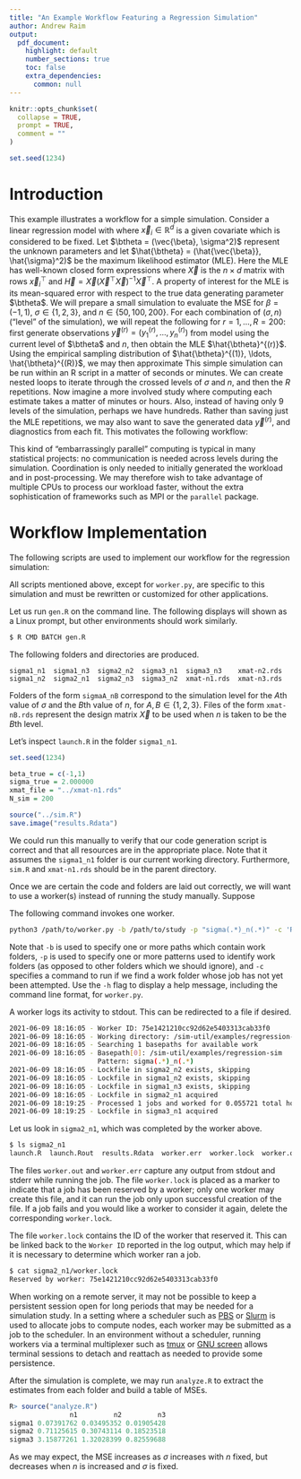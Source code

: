 ```yaml
---
title: "An Example Workflow Featuring a Regression Simulation"
author: Andrew Raim
output: 
  pdf_document:
    highlight: default
    number_sections: true
    toc: false
    extra_dependencies:
      common: null
---
```


```r
knitr::opts_chunk$set(
  collapse = TRUE,
  prompt = TRUE,
  comment = ""
)
```

```r
set.seed(1234)
```

# Introduction
\label{sec:intro}

This example illustrates a workflow for a simple simulation. Consider a linear regression model with
<!-- -->
\begin{align}
y_i = \vec{x}_i^\top \vec{\beta} + \epsilon_i, \quad
\epsilon_i \iid \text{N}(0, \sigma^2), \quad
i = 1, \ldots, n,
\label{eqn:reg-model}
\end{align}
<!-- -->
where $\vec{x}_i \in \mathbb{R}^d$ is a given covariate which is considered to be fixed. Let $\btheta = (\vec{\beta}, \sigma^2)$ represent the unknown parameters and let $\hat{\btheta} = (\hat{\vec{\beta}}, \hat{\sigma}^2)$ be the maximum likelihood estimator (MLE). Here the MLE has well-known closed form expressions
<!-- -->
\begin{align*}
\hat{\vec{\beta}} = (\vec{X}^\top \vec{X})^{-1} \vec{X}^\top \vec{y}, \quad
\hat{\sigma}^2 = \frac{1}{n} \vec{y}^\top (\vec{I} - \vec{H}) \vec{y},
\end{align*}
<!-- -->
where $\vec{X}$ is the $n \times d$ matrix with rows $\vec{x}_i^\top$ and $\vec{H} = \vec{X} (\vec{X}^\top \vec{X})^{-1} \vec{X}^\top$. A property of interest for the MLE is its mean-squared error
<!-- -->
\begin{align*}
\text{MSE}(\hat{\btheta}, \btheta) = \E\left[ \lVert \hat{\btheta} - \btheta \rVert^2 \right]
\end{align*}
<!-- -->
with respect to the true data generating parameter $\btheta$. We will prepare a small simulation to evaluate the MSE for $\beta = (-1, 1)$, $\sigma \in \{1, 2, 3\}$, and $n \in \{ 50, 100, 200 \}$. For each combination of $(\sigma, n)$ ("level" of the simulation), we will repeat the following for $r = 1, \ldots, R = 200$: first generate observations $\vec{y}^{(r)} = (y_1^{(r)}, \ldots, y_n^{(r)})$ from model \eqref{eqn:reg-model} using the current level of $\btheta$ and $n$, then obtain the MLE $\hat{\btheta}^{(r)}$. Using the empirical sampling distribution of $\hat{\btheta}^{(1)}, \ldots, \hat{\btheta}^{(R)}$, we may then approximate
<!-- -->
\begin{align*}
\text{MSE}(\hat{\btheta}, \btheta) \approx \frac{1}{R} \sum_{r=1}^R \lVert \hat{\btheta}^{(r)} - \btheta \rVert^2
\end{align*}
<!-- -->
This simple simulation can be run within an R script in a matter of seconds or minutes. We can create nested loops to iterate through the crossed levels of $\sigma$ and $n$, and then the $R$ repetitions. Now imagine a more involved study where computing each estimate takes a matter of minutes or hours. Also, instead of having only 9 levels of the simulation, perhaps we have hundreds. Rather than saving just the MLE repetitions, we may also want to save the generated data $\vec{y}^{(r)}$, and diagnostics from each fit. This motivates the following workflow:
<!-- -->
\begin{itemize}
\item Each level of the simulation will be placed into its own dedicated folder with a launcher script. Any log files and output from the level will be saved here as well.
\item The folders and launcher scripts will be generated by a script that we write.
\item We will utilize one or more "workers", whose job is to search the folders for available work. A folder is reserved and has its launcher executed by at most one worker.
\item If a level fails, or if we wish to investigate its result, we can manually enter the folder and run the launcher or load the results.
\item We will write a script to extract results from the folders and produce the desired results.
\end{itemize}
<!-- -->

This kind of "embarrassingly parallel" computing is typical in many statistical projects: no communication is needed across levels during the simulation. Coordination is only needed to initially generated the workload and in post-processing. We may therefore wish to take advantage of multiple CPUs to process our workload faster, without the extra sophistication of frameworks such as MPI or the `parallel` package.

# Workflow Implementation
\label{sec:workflow}

The following scripts are used to implement our workflow for the regression simulation:
<!-- -->
\begin{itemize}
\item `gen.R` generates the folder structure and creates a `launch.R` script in  each folder.
\item `util.R` contains several utility functions used by other scripts.
\item `sim.R` contains the main logic to run each level of the simulation. The program sleeps for a few moments after each repetition to give the feeling of a more computationally demanding simulation.
\item `launch.R` is responsible for setting variables specific to the simulation level and running `sim.R`.
\item `worker.py` is a Python script that seeks simulation levels which have yet been run and attempts to run them.
\item `analyze.R` handles post-processing after the simulation is completed. A table of MSEs is presented as the final result.
\end{itemize}
<!-- -->

All scripts mentioned above, except for `worker.py`, are specific to this simulation and must be rewritten or customized for other applications.

Let us run `gen.R` on the command line. The following displays will shown as a Linux prompt, but other environments should work similarly.

```bash
$ R CMD BATCH gen.R
```

The following folders and directories are produced.

```
sigma1_n1  sigma1_n3  sigma2_n2  sigma3_n1  sigma3_n3    xmat-n2.rds
sigma1_n2  sigma2_n1  sigma2_n3  sigma3_n2  xmat-n1.rds  xmat-n3.rds
```

Folders of the form `sigmaA_nB` correspond to the simulation level for the $A$th value of $\sigma$ and the $B$th value of $n$, for $A,B \in \{ 1, 2, 3 \}$. Files of the form `xmat-nB.rds` represent the design matrix $\vec{X}$ to be used when $n$ is taken to be the $B$th level.

Let's inspect `launch.R` in the folder `sigma1_n1`.

```r
set.seed(1234)

beta_true = c(-1,1)
sigma_true = 2.000000
xmat_file = "../xmat-n1.rds"
N_sim = 200

source("../sim.R")
save.image("results.Rdata")
```

We could run this manually to verify that our code generation script is correct and that all resources are in the appropriate place. Note that it assumes the `sigma1_n1` folder is our current working directory. Furthermore, `sim.R` and `xmat-n1.rds` should be in the parent directory.

Once we are certain the code and folders are laid out correctly, we will want to use a worker(s) instead of running the study manually. Suppose
<!-- -->
\begin{itemize}
\item The script `worker.py` is located at `/path/to/worker.py`.
\item The path to our generated simulation folders is located at `/path/to/study`.
\end{itemize}
<!-- -->
The following command invokes one worker.

```bash
python3 /path/to/worker.py -b /path/to/study -p "sigma(.*)_n(.*)" -c 'R CMD BATCH launch.R'
```

Note that `-b` is used to specify one or more paths which contain work folders, `-p` is used to specify one or more patterns used to identify work folders (as opposed to other folders which we should ignore), and `-c` specifies a command to run if we find a work folder whose job has not yet been attempted. Use the `-h` flag to display a help message, including the command line format, for `worker.py`.

A worker logs its activity to stdout. This can be redirected to a file if desired.

```bash
2021-06-09 18:16:05 - Worker ID: 75e1421210cc92d62e5403313cab33f0
2021-06-09 18:16:05 - Working directory: /sim-util/examples/regression-sim
2021-06-09 18:16:05 - Searching 1 basepaths for available work
2021-06-09 18:16:05 - Basepath[0]: /sim-util/examples/regression-sim  
                      Pattern: sigma(.*)_n(.*)
2021-06-09 18:16:05 - Lockfile in sigma2_n2 exists, skipping
2021-06-09 18:16:05 - Lockfile in sigma1_n2 exists, skipping
2021-06-09 18:16:05 - Lockfile in sigma1_n3 exists, skipping
2021-06-09 18:16:05 - Lockfile in sigma2_n1 acquired
2021-06-09 18:19:25 - Processed 1 jobs and worked for 0.055721 total hours so far
2021-06-09 18:19:25 - Lockfile in sigma3_n1 acquired
```

Let us look in `sigma2_n1`, which was completed by the worker above.

```bash
$ ls sigma2_n1
launch.R  launch.Rout  results.Rdata  worker.err  worker.lock  worker.out
```

The files `worker.out` and `worker.err` capture any output from stdout and stderr while running the job. The file `worker.lock` is placed as a marker to indicate that a job has been reserved by a worker; only one worker may create this file, and it can run the job only upon successful creation of the file. If a job fails and you would like a worker to consider it again, delete the corresponding `worker.lock`.

The file `worker.lock` contains the ID of the worker that reserved it. This can be linked back to the `Worker ID` reported in the log output, which may help if it is necessary to determine which worker ran a job.

```bash
$ cat sigma2_n1/worker.lock
Reserved by worker: 75e1421210cc92d62e5403313cab33f0
```

When working on a remote server, it may not be possible to keep a persistent session open for long periods that may be needed for a simulation study. In a setting where a scheduler such as [PBS](https://www.openpbs.org) or [Slurm](https://slurm.schedmd.com) is used to allocate jobs to compute nodes, each worker may be submitted as a job to the scheduler. In an environment without a scheduler, running workers via a terminal multiplexer such as [tmux](https://tmux.github.io) or [GNU screen](https://www.gnu.org/software/screen) allows terminal sessions to detach and reattach as needed to provide some persistence.

After the simulation is complete, we may run `analyze.R` to extract the estimates from each folder and build a table of MSEs.

```r
R> source("analyze.R")
               n1         n2         n3
sigma1 0.07391762 0.03495352 0.01905428
sigma2 0.71125615 0.30743114 0.18523518
sigma3 3.15877261 1.32028399 0.82559688
```

As we may expect, the MSE increases as $\sigma$ increases with $n$ fixed, but decreases when $n$ is increased and $\sigma$ is fixed.
